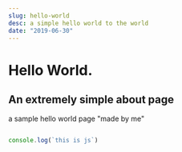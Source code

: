 ```yaml
---
slug: hello-world
desc: a simple hello world to the world
date: "2019-06-30"
---
```


# Hello World.

## An extremely simple about page

a sample hello world page "made by me"

```js

console.log(`this is js`)

```
